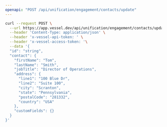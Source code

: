```yaml
---
openapi: "POST /api/unification/engagement/contacts/update"
---
```


<RequestExample>

```bash Request
curl --request POST \
  --url https://app.vessel.dev/api/unification/engagement/contacts/update \
  --header 'Content-Type: application/json' \
  --header 'x-vessel-api-token: ' \
  --header 'x-vessel-access-token: '\
  --data '{
  "id": "string",
  "contact": {
    "firstName": "Tom",
    "lastName": "Smith",
    "jobTitle": "Director of Operations",
    "address": {
      "line1": "100 Blue Dr",
      "line2": "Suite 100",
      "city": "Scranton",
      "state": "Pennsylvania",
      "postalCode": "281332",
      "country": "USA"
    },
    "customFields": {}
  }
}'
```

</RequestExample>
